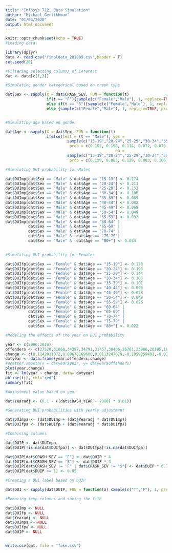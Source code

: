 ---
title: "Infosys 722, Data Simulation"
author: "Michael Gerlikhman"
date: "01/04/2020"
output: html_document
---

```{r}
knitr::opts_chunk$set(echo = TRUE)
#Loading data

library(dplyr)
data <- read.csv("finaldata_201809.csv",header = T)
set.seed(20)
```


```{r}
#Filtering selecting columns of interest
dat <- data[c(1,3)]
```


```{r}
#Simulating gender categorical based on crash type

dat$Sex <- sapply(X = dat$CRASH_SEV, FUN = function(t) 
                  if(t == "F"){sample(c("Female","Male"), 1, replace=TRUE, prob = c(0.264, 0.736))}
                  else if(t == "S"){sample(c("Female","Male"), 1, replace=TRUE, prob = c(0.415, 0.585))}
                  else {sample(c("Female","Male"), 1, replace=TRUE, prob = c(0.4, 0.6))})


#Simulating age based on gender

dat$Age <- sapply(X = dat$Sex, FUN = function(t) 
                  ifelse(test = (t == "Male"), yes = 
                           sample(c("15-19","20-24","25-29","30-34","35-39","40-44","45-49","50-54","55-59","60-64","65-69","70-74","75-79","80+"),1,replace=TRUE, 
                            prob = c(0.102, 0.158, 0.114, 0.072, 0.076, 0.088, 0.084, 0.058, 0.058, 0.068, 0.038, 0.034, 0.012, 0.038)),
                                                no = 
                           sample(c("15-19","20-24","25-29","30-34","35-39","40-44","45-49","50-54","55-59","60-64","65-69","70-74","75-79","80+"), 1, replace=TRUE, 
                            prob = c(0.129, 0.083, 0.129, 0.083, 0.106, 0.072, 0.061, 0.061, 0.083, 0.034, 0.061, 0.023, 0.011, 0.072))))
```


```{r}
#Simulating DUI probability for Males

dat$DUImp[dat$Sex == "Male" & dat$Age == "15-19"] <- 0.174
dat$DUImp[dat$Sex == "Male" & dat$Age == "20-24"] <- 0.213
dat$DUImp[dat$Sex == "Male" & dat$Age == "25-29"] <- 0.153 
dat$DUImp[dat$Sex == "Male" & dat$Age == "30-34"] <- 0.106
dat$DUImp[dat$Sex == "Male" & dat$Age == "35-39"] <- 0.089
dat$DUImp[dat$Sex == "Male" & dat$Age == "40-44"] <- 0.082
dat$DUImp[dat$Sex == "Male" & dat$Age == "45-49"] <- 0.068
dat$DUImp[dat$Sex == "Male" & dat$Age == "50-54"] <- 0.049
dat$DUImp[dat$Sex == "Male" & dat$Age == "55-59"] <- 0.032
dat$DUImp[dat$Sex == "Male" & dat$Age == "60-64" | 
          dat$Sex == "Male" & dat$Age == "65-69" | 
          dat$Sex == "Male" & dat$Age == "70-74" | 
          dat$Sex == "Male" &  dat$Age == "75-79"| 
          dat$Sex == "Male" &  dat$Age == "80+"] <- 0.034
  
```

```{r}
#Simulating DUI probability for Females

dat$DUIfp[dat$Sex == "Female" & dat$Age == "15-19"] <- 0.178
dat$DUIfp[dat$Sex == "Female" & dat$Age == "20-24"] <- 0.193
dat$DUIfp[dat$Sex == "Female" & dat$Age == "25-29"] <- 0.144 
dat$DUIfp[dat$Sex == "Female" & dat$Age == "30-34"] <- 0.108
dat$DUIfp[dat$Sex == "Female" & dat$Age == "35-39"] <- 0.101
dat$DUIfp[dat$Sex == "Female" & dat$Age == "40-44"] <- 0.096
dat$DUIfp[dat$Sex == "Female" & dat$Age == "45-49"] <- 0.078
dat$DUIfp[dat$Sex == "Female" & dat$Age == "50-54"] <- 0.049
dat$DUIfp[dat$Sex == "Female" & dat$Age == "55-59"] <- 0.026
dat$DUIfp[dat$Sex == "Female" & dat$Age == "60-64" | 
          dat$Sex == "Female" & dat$Age == "65-69" | 
          dat$Sex == "Female" & dat$Age == "70-74" | 
          dat$Sex == "Female" & dat$Age == "75-79" | 
          dat$Sex == "Female" & dat$Age == "80+"] <- 0.022
```


```{r}
#Modeling the effects of the year on DUI probability

year <- c(2006:2016) 
offenders <- c(27520,31068,34397,34791,31457,30406,26761,23906,20185,18096,18049)
change <- c(0.1142011072,0.09678169608,0.0113247679,-0.1059859491,-0.03456554627,-0.1362056724,-0.1194260855,-0.1843448105,-0.1154398762,-0.002604022384,0)
datyear <- data.frame(year,offenders,change)
#scatter.smooth(x = datyear$year, y= datyear$offenders)
plot(year,change)
fit <- lm(year ~ change, data= datyear)
abline(fit, col="red")
summary(fit)

```


```{r}
#Adjustment value based on year

dat$Yearadj <- (0.1 - ((dat$CRASH_YEAR - 2000) * 0.01))  
```

```{r}
#Generating DUI probabilities with yearly adjustment

dat$DUImpa <- (dat$DUImp + (dat$Yearadj * dat$DUImp)) 
dat$DUIfpa <- (dat$DUIfp + (dat$Yearadj * dat$DUIfp))
```

```{r}
#Combining columns

dat$DUIP <- dat$DUImpa
dat$DUIP[!is.na(dat$DUIfpa)] <- dat$DUIfpa[!is.na(dat$DUIfpa)]

```

```{r}
dat$DUIP[dat$CRASH_SEV == "F"] <- dat$DUIP * 4
dat$DUIP[dat$CRASH_SEV == "S"] <- dat$DUIP * 3
dat$DUIP[dat$CRASH_SEV != "F" | dat$CRASH_SEV != "S"] <- dat$DUIP * 0.7
dat$DUIP[dat$DUIP >= 1] <- 0.95

```


```{r}
#Creating a DUI label based on DUIP

dat$DUI <- sapply(dat$DUIP, FUN = function(x) sample(c("T","F"), 1, prob = c(x,1-x)))
```


```{r}
#Removing temp columns and saving the file

dat$DUImp <- NULL
dat$DUIfp <- NULL
dat$Yearadj <- NULL
dat$DUImpa <- NULL
dat$DUIfpa <- NULL
dat$DUIP <- NULL


write.csv(dat, file = "fake.csv")
```

